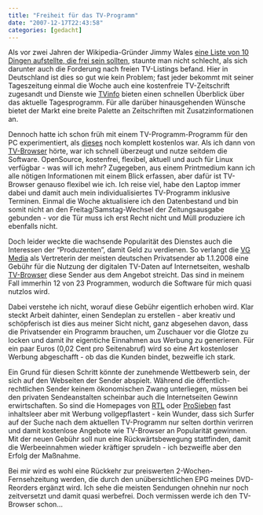```yaml
---
title: "Freiheit für das TV-Programm"
date: "2007-12-17T22:43:58"
categories: [gedacht]
---
```


Als vor zwei Jahren der Wikipedia-Gründer Jimmy Wales [eine Liste von 10 Dingen aufstellte, die frei sein sollten](http://www.heise.de/newsticker/meldung/62516), staunte man nicht schlecht, als sich darunter auch die Forderung nach freien TV-Listings befand. Hier in Deutschland ist dies so gut wie kein Problem; fast jeder bekommt mit seiner Tageszeitung einmal die Woche auch eine kostenfreie TV-Zeitschrift zugesandt und Dienste wie [TVinfo](http://www.tvinfo.de) bieten einen schnellen Überblick über das aktuelle Tagesprogramm. Für alle darüber hinausgehenden Wünsche bietet der Markt eine breite Palette an Zeitschriften mit Zusatzinformationen an.

Dennoch hatte ich schon früh mit einem TV-Programm-Programm für den PC experimentiert, als [dieses](http://www.tvgenial.com/) noch komplett kostenlos war. Als ich dann von [TV-Browser](http://www.tvbrowser.org) hörte, war ich schnell überzeugt und nutze seitdem die Software. OpenSource, kostenfrei, flexibel, aktuell und auch für Linux verfügbar - was will ich mehr? Zugegeben, aus einem Printmedium kann ich alle nötigen Informationen mit einem Blick erfassen, aber dafür ist TV-Browser genauso flexibel wie ich. Ich reise viel, habe den Laptop immer dabei und damit auch mein individualisiertes TV-Programm inklusive Terminen. Einmal die Woche aktualisiere ich den Datenbestand und bin somit nicht an den Freitag/Samstag-Wechsel der Zeitungsausgabe gebunden - vor die Tür muss ich erst Recht nicht und Müll produziere ich ebenfalls nicht.

Doch leider weckte die wachsende Popularität des Dienstes auch die Interessen der "Produzenten", damit Geld zu verdienen. So verlangt die [VG Media](http://www.vgmedia.de) als Vertreterin der meisten deutschen Privatsender ab 1.1.2008 eine Gebühr für die Nutzung der digitalen TV-Daten auf Internetseiten, weshalb [TV-Browser](http://www.tvbrowser.org/content/view/122/12) diese Sender aus dem Angebot streicht. Das sind in meinem Fall immerhin 12 von 23 Programmen, wodurch die Software für mich quasi nutzlos wird.

Dabei verstehe ich nicht, worauf diese Gebühr eigentlich erhoben wird. Klar steckt Arbeit dahinter, einen Sendeplan zu erstellen - aber kreativ und schöpferisch ist dies aus meiner Sicht nicht, ganz abgesehen davon, dass die Privatsender ein Programm brauchen, um Zuschauer vor die Glotze zu locken und damit ihr eigentiche Einnahmen aus Werbung zu generieren. Für ein paar Euros (0,02 Cent pro Seitenabruf) wird so eine Art kostenloser Werbung abgeschafft - ob das die Kunden bindet, bezweifle ich stark.

Ein Grund für diesen Schritt könnte der zunehmende Wettbewerb sein, der sich auf den Webseiten der Sender abspielt. Während die öffentlich-rechtlichen Sender keinem ökonomischen Zwang unterliegen, müssen bei den privaten Sendeanstalten scheinbar auch die Internetseiten Gewinn erwirtschaften. So sind die Homepages von [RTL](http://www.rtl.de/) oder [ProSieben](http://www.prosieben.de/) fast inhaltsleer aber mit Werbung vollgepflastert - kein Wunder, dass sich Surfer auf der Suche nach dem aktuellen TV-Programm nur selten dorthin verirren und damit kostenlose Angebote wie TV-Browser an Popularität gewinnen. Mit der neuen Gebühr soll nun eine Rückwärtsbewegung stattfinden, damit die Werbeeinnahmen wieder kräftiger sprudeln - ich bezweifle aber den Erfolg der Maßnahme.

Bei mir wird es wohl eine Rückkehr zur preiswerten 2-Wochen-Fernsehzeitung werden, die durch den unübersichtlichen EPG meines DVD-Reorders ergänzt wird. Ich sehe die meisten Sendungen ohnehin nur noch zeitversetzt und damit quasi werbefrei. Doch vermissen werde ich den TV-Browser schon...

